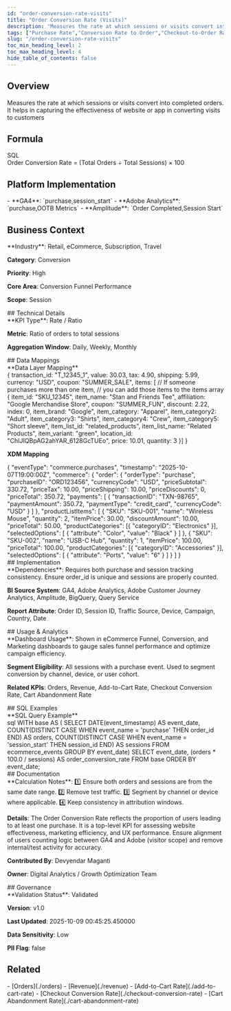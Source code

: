 ```yaml
---
id: "order-conversion-rate-visits"
title: "Order Conversion Rate (Visits)"
description: "Measures the rate at which sessions or visits convert into completed orders. It helps in capturing the effectiveness of website or app in converting visits to customers"
tags: ["Purchase Rate","Conversion Rate to Order","Checkout-to-Order Rate","Retail","eCommerce","Subscription","Travel","Conversion"]
slug: "/order-conversion-rate-visits"
toc_min_heading_level: 2
toc_max_heading_level: 4
hide_table_of_contents: false
---
```



<SubmitNewButton section="kpis" />

<div class="mui-section">
<h2>Overview</h2>
<div class="mui-overview">Measures the rate at which sessions or visits convert into completed orders. It helps in capturing the effectiveness of website or app in converting visits to customers</div>
</div>

<div class="mui-section">
<h2>Formula</h2>
<div class="mui-code-label">SQL</div>
<div class="mui-code-block">Order Conversion Rate = (Total Orders ÷ Total Sessions) × 100</div>
</div>

<div class="mui-section">
<h2>Platform Implementation</h2>
- **GA4**: `purchase,session_start`
- **Adobe Analytics**: `purchase,OOTB Metrics`
- **Amplitude**: `Order Completed,Session Start`
</div>

## Business Context

<div class="mui-section">
**Industry**: Retail, eCommerce, Subscription, Travel

**Category**: Conversion

**Priority**: High

**Core Area**: Conversion Funnel Performance

**Scope**: Session
</div>
## Technical Details

<div class="mui-section">
**KPI Type**: Rate / Ratio

**Metric**: Ratio of orders to total sessions

**Aggregation Window**: Daily, Weekly, Monthly
</div>
## Data Mappings

<div class="mui-section">
**Data Layer Mapping**

<div class="mui-code-block" data-language="json">&#123;
        transaction_id: &quot;T_12345_1&quot;,
        value: 30.03,
        tax: 4.90,
        shipping: 5.99,
        currency: &quot;USD&quot;,
        coupon: &quot;SUMMER_SALE&quot;,
        items: [
        // If someone purchases more than one item,
        // you can add those items to the items array
         &#123;
          item_id: &quot;SKU_12345&quot;,
          item_name: &quot;Stan and Friends Tee&quot;,
          affiliation: &quot;Google Merchandise Store&quot;,
          coupon: &quot;SUMMER_FUN&quot;,
          discount: 2.22,
          index: 0,
          item_brand: &quot;Google&quot;,
          item_category: &quot;Apparel&quot;,
          item_category2: &quot;Adult&quot;,
          item_category3: &quot;Shirts&quot;,
          item_category4: &quot;Crew&quot;,
          item_category5: &quot;Short sleeve&quot;,
          item_list_id: &quot;related_products&quot;,
          item_list_name: &quot;Related Products&quot;,
          item_variant: &quot;green&quot;,
          location_id: &quot;ChIJIQBpAG2ahYAR_6128GcTUEo&quot;,
          price: 10.01,
          quantity: 3
        &#125;]
    &#125;</div>

**XDM Mapping**

<div class="mui-code-block" data-language="json">&#123;
  &quot;eventType&quot;: &quot;commerce.purchases&quot;,
  &quot;timestamp&quot;: &quot;2025-10-07T19:00:00Z&quot;,
  &quot;commerce&quot;: &#123;
    &quot;order&quot;: &#123;
      &quot;orderType&quot;: &quot;purchase&quot;,
      &quot;purchaseID&quot;: &quot;ORD123456&quot;,
      &quot;currencyCode&quot;: &quot;USD&quot;,
      &quot;priceSubtotal&quot;: 330.72,
      &quot;priceTax&quot;: 10.00,
      &quot;priceShipping&quot;: 10.00,
      &quot;priceDiscounts&quot;: 0,
      &quot;priceTotal&quot;: 350.72,
      &quot;payments&quot;: [
        &#123;
          &quot;transactionID&quot;: &quot;TXN-98765&quot;,
          &quot;paymentAmount&quot;: 350.72,
          &quot;paymentType&quot;: &quot;credit_card&quot;,
          &quot;currencyCode&quot;: &quot;USD&quot;
        &#125;
      ]
    &#125;,
    &quot;productListItems&quot;: [
      &#123;
        &quot;SKU&quot;: &quot;SKU-001&quot;,
        &quot;name&quot;: &quot;Wireless Mouse&quot;,
        &quot;quantity&quot;: 2,
        &quot;itemPrice&quot;: 30.00,
        &quot;discountAmount&quot;: 10.00,
        &quot;priceTotal&quot;: 50.00,
        &quot;productCategories&quot;: [&#123; &quot;categoryID&quot;: &quot;Electronics&quot; &#125;],
        &quot;selectedOptions&quot;: [
          &#123; &quot;attribute&quot;: &quot;Color&quot;, &quot;value&quot;: &quot;Black&quot; &#125;
        ]
      &#125;,
      &#123;
        &quot;SKU&quot;: &quot;SKU-002&quot;,
        &quot;name&quot;: &quot;USB-C Hub&quot;,
        &quot;quantity&quot;: 1,
        &quot;itemPrice&quot;: 100.00,
        &quot;priceTotal&quot;: 100.00,
        &quot;productCategories&quot;: [&#123; &quot;categoryID&quot;: &quot;Accessories&quot; &#125;],
        &quot;selectedOptions&quot;: [
          &#123; &quot;attribute&quot;: &quot;Ports&quot;, &quot;value&quot;: &quot;6&quot; &#125;
        ]
      &#125;
    ]
  &#125;</div>
</div>
## Implementation

<div class="mui-section">
**Dependencies**: Requires both purchase and session tracking consistency. Ensure order_id is unique and sessions are properly counted.

**BI Source System**: GA4, Adobe Analytics, Adobe Customer Journey Analytics, Amplitude, BigQuery, Query Service

**Report Attribute**: Order ID, Session ID, Traffic Source, Device, Campaign, Country, Date
</div>
## Usage & Analytics

<div class="mui-section">
**Dashboard Usage**: Shown in eCommerce Funnel, Conversion, and Marketing dashboards to gauge sales funnel performance and optimize campaign efficiency.

**Segment Eligibility**: All sessions with a purchase event. Used to segment conversion by channel, device, or user cohort.

**Related KPIs**: Orders, Revenue, Add-to-Cart Rate, Checkout Conversion Rate, Cart Abandonment Rate
</div>
## SQL Examples

<div class="mui-section">
**SQL Query Example**

<div class="mui-code-block" data-language="sql">sql
WITH base AS (
 SELECT DATE(event_timestamp) AS event_date, 
 COUNT(DISTINCT CASE WHEN event_name = &#x27;purchase&#x27; THEN order_id END) AS orders, 
 COUNT(DISTINCT CASE WHEN event_name = &#x27;session_start&#x27; THEN session_id END) AS sessions
 FROM ecommerce_events
 GROUP BY event_date)
SELECT event_date, 
 (orders * 100.0 / sessions) AS order_conversion_rate
FROM base
ORDER BY event_date;</div>
</div>
## Documentation

<div class="mui-section">
**Calculation Notes**: 1️⃣ Ensure both orders and sessions are from the same date range.
2️⃣ Remove test traffic.
3️⃣ Segment by channel or device where applicable.
4️⃣ Keep consistency in attribution windows.

**Details**: The Order Conversion Rate reflects the proportion of users leading to at least one purchase. It is a top-level KPI for assessing website effectiveness, marketing efficiency, and UX performance. Ensure alignment of users counting logic between GA4 and Adobe (visitor scope) and remove internal/test activity for accuracy.

**Contributed By**: Devyendar Maganti

**Owner**: Digital Analytics / Growth Optimization Team
</div>
## Governance

<div class="mui-section">
**Validation Status**: Validated

**Version**: v1.0

**Last Updated**: 2025-10-09 00:45:25.450000

**Data Sensitivity**: Low

**PII Flag**: false
</div>

<div class="mui-section">
<h2>Related</h2>
<div class="mui-overview">
- [Orders](./orders)
- [Revenue](./revenue)
- [Add-to-Cart Rate](./add-to-cart-rate)
- [Checkout Conversion Rate](./checkout-conversion-rate)
- [Cart Abandonment Rate](./cart-abandonment-rate)
</div>
</div>

<KpiEditorWrapper kpiId="order-conversion-rate-visits" section="kpis" />